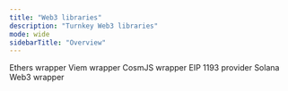 ```yaml
---
title: "Web3 libraries"
description: "Turnkey Web3 libraries"
mode: wide
sidebarTitle: "Overview"
---
```


<CardGroup>
  <Card title="Ethers" href="/sdks/web3/ethers" icon="file-lines" iconType="solid" horizontal>
  Ethers wrapper
  </Card>

  <Card title="Viem" href="/sdks/web3/viem" icon="file-lines" iconType="solid" horizontal>
    Viem wrapper
  </Card>

  <Card title="CosmJS" href="/sdks/web3/cosmjs" icon="file-lines" iconType="solid" horizontal>
    CosmJS wrapper
  </Card>

  <Card title="EIP 1193" href="/sdks/web3/eip-1193" icon="file-lines" iconType="solid" horizontal>
    EIP 1193 provider
  </Card>

  <Card title="Solana" href="/sdks/web3/solana" icon="file-lines" iconType="solid" horizontal>
    Solana Web3 wrapper
  </Card>
</CardGroup>
